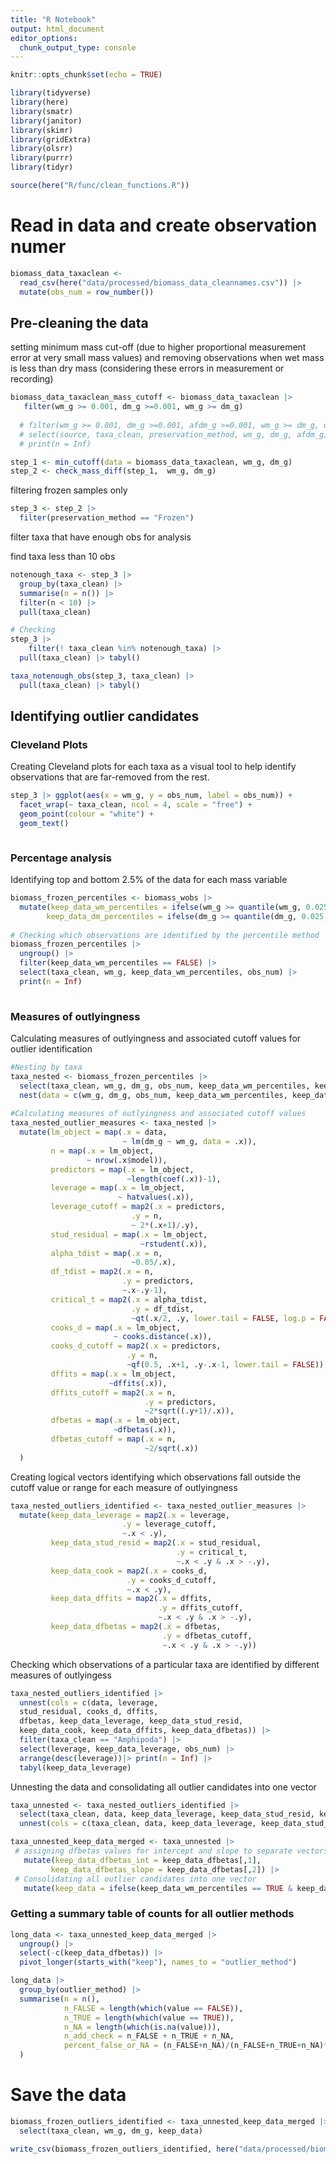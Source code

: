 ```yaml
---
title: "R Notebook"
output: html_document
editor_options: 
  chunk_output_type: console
---
```


```r
knitr::opts_chunk$set(echo = TRUE)

library(tidyverse)
library(here)
library(smatr)
library(janitor)
library(skimr)
library(gridExtra)
library(olsrr)
library(purrr)
library(tidyr)

source(here("R/func/clean_functions.R"))
```

# Read in data and create observation numer

```r
biomass_data_taxaclean <-
  read_csv(here("data/processed/biomass_data_cleannames.csv")) |> 
  mutate(obs_num = row_number())
```

## Pre-cleaning the data

setting minimum mass cut-off (due to higher proportional measurement error at very small mass values) and removing observations when wet mass is less than dry mass (considering these errors in measurement or recording)
```r
biomass_data_taxaclean_mass_cutoff <- biomass_data_taxaclean |>
   filter(wm_g >= 0.001, dm_g >=0.001, wm_g >= dm_g)
 
  # filter(wm_g >= 0.001, dm_g >=0.001, afdm_g >=0.001, wm_g >= dm_g, dm_g >= afdm_g) |>
  # select(source, taxa_clean, preservation_method, wm_g, dm_g, afdm_g) |>
  # print(n = Inf)

```

```r
step_1 <- min_cutoff(data = biomass_data_taxaclean, wm_g, dm_g)  
step_2 <- check_mass_diff(step_1,  wm_g, dm_g)
```

filtering frozen samples only
```r
step_3 <- step_2 |>
  filter(preservation_method == "Frozen")
```

filter taxa that have enough obs for analysis

find taxa less than 10 obs

```r
notenough_taxa <- step_3 |> 
  group_by(taxa_clean) |> 
  summarise(n = n()) |> 
  filter(n < 10) |> 
  pull(taxa_clean)

# Checking
step_3 |> 
    filter(! taxa_clean %in% notenough_taxa) |> 
  pull(taxa_clean) |> tabyl()
```


```r
taxa_notenough_obs(step_3, taxa_clean) |> 
  pull(taxa_clean) |> tabyl()
```

## Identifying outlier candidates

### Cleveland Plots
Creating Cleveland plots for each taxa as a visual tool to help identify observations that are far-removed from the rest.
```r

step_3 |> ggplot(aes(x = wm_g, y = obs_num, label = obs_num)) +
  facet_wrap(~ taxa_clean, ncol = 4, scale = "free") +
  geom_point(colour = "white") +
  geom_text()

```

```r

```


### Percentage analysis 
Identifying top and bottom 2.5% of the data for each mass variable
```r

biomass_frozen_percentiles <- biomass_wobs |>
  mutate(keep_data_wm_percentiles = ifelse(wm_g >= quantile(wm_g, 0.025, na.rm = TRUE) & wm_g <= quantile(wm_g, 0.975, na.rm = TRUE), TRUE, FALSE),
        keep_data_dm_percentiles = ifelse(dm_g >= quantile(dm_g, 0.025, na.rm = TRUE) & dm_g <= quantile(dm_g, 0.975, na.rm = TRUE), TRUE, FALSE))
  
# Checking which observations are identified by the percentile method
biomass_frozen_percentiles |> 
  ungroup() |> 
  filter(keep_data_wm_percentiles == FALSE) |> 
  select(taxa_clean, wm_g, keep_data_wm_percentiles, obs_num) |>
  print(n = Inf)
               
```

### Measures of outlyingness
Calculating measures of outlyingness and associated cutoff values for outlier identification
```r

#Nesting by taxa
taxa_nested <- biomass_frozen_percentiles |> 
  select(taxa_clean, wm_g, dm_g, obs_num, keep_data_wm_percentiles, keep_data_dm_percentiles) |> 
  nest(data = c(wm_g, dm_g, obs_num, keep_data_wm_percentiles, keep_data_dm_percentiles))
  
#Calculating measures of outlyingness and associated cutoff values
taxa_nested_outlier_measures <- taxa_nested |> 
  mutate(lm_object = map(.x = data,
                         ~ lm(dm_g ~ wm_g, data = .x)),
         n = map(.x = lm_object,
                 ~ nrow(.x$model)),
         predictors = map(.x = lm_object,
                          ~length(coef(.x))-1),
         leverage = map(.x = lm_object,
                        ~ hatvalues(.x)),
         leverage_cutoff = map2(.x = predictors,
                           .y = n,
                           ~ 2*(.x+1)/.y),
         stud_residual = map(.x = lm_object,
                             ~rstudent(.x)),
         alpha_tdist = map(.x = n,
                           ~0.05/.x),
         df_tdist = map2(.x = n,
                         .y = predictors,
                         ~.x-.y-1),
         critical_t = map2(.x = alpha_tdist,
                           .y = df_tdist,
                           ~qt(.x/2, .y, lower.tail = FALSE, log.p = FALSE)),
         cooks_d = map(.x = lm_object, 
                       ~ cooks.distance(.x)),
         cooks_d_cutoff = map2(.x = predictors,
                          .y = n,
                          ~qf(0.5, .x+1, .y-.x-1, lower.tail = FALSE)),
         dffits = map(.x = lm_object,
                      ~dffits(.x)),
         dffits_cutoff = map2(.x = n,
                              .y = predictors,
                              ~2*sqrt((.y+1)/.x)),
         dfbetas = map(.x = lm_object,
                       ~dfbetas(.x)),
         dfbetas_cutoff = map(.x = n,
                              ~2/sqrt(.x))
  )

```

Creating logical vectors identifying which observations fall outside the cutoff value or range for each measure of outlyingness
```r

taxa_nested_outliers_identified <- taxa_nested_outlier_measures |>
  mutate(keep_data_leverage = map2(.x = leverage,
                         .y = leverage_cutoff,
                         ~.x < .y),
         keep_data_stud_resid = map2(.x = stud_residual,
                                     .y = critical_t,
                                     ~.x < .y & .x > -.y),
         keep_data_cook = map2(.x = cooks_d,
                          .y = cooks_d_cutoff,
                          ~.x < .y),
         keep_data_dffits = map2(.x = dffits,
                                 .y = dffits_cutoff,
                                 ~.x < .y & .x > -.y),
         keep_data_dfbetas = map2(.x = dfbetas,
                                  .y = dfbetas_cutoff,
                                  ~.x < .y & .x > -.y))

```

Checking which observations of a particular taxa are identified by different measures of outlyingess
```r

taxa_nested_outliers_identified |>
  unnest(cols = c(data, leverage,
  stud_residual, cooks_d, dffits,
  dfbetas, keep_data_leverage, keep_data_stud_resid,
  keep_data_cook, keep_data_dffits, keep_data_dfbetas)) |>
  filter(taxa_clean == "Amphipoda") |>
  select(leverage, keep_data_leverage, obs_num) |>
  arrange(desc(leverage))|> print(n = Inf) |>
  tabyl(keep_data_leverage)

```

Unnesting the data and consolidating all outlier candidates into one vector
```r

taxa_unnested <- taxa_nested_outliers_identified |>
  select(taxa_clean, data, keep_data_leverage, keep_data_stud_resid, keep_data_cook, keep_data_dffits, keep_data_dfbetas) |> 
  unnest(cols = c(taxa_clean, data, keep_data_leverage, keep_data_stud_resid, keep_data_cook, keep_data_dffits, keep_data_dfbetas)) 

taxa_unnested_keep_data_merged <- taxa_unnested |>
 # assigning dfbetas values for intercept and slope to separate vectors
   mutate(keep_data_dfbetas_int = keep_data_dfbetas[,1], 
         keep_data_dfbetas_slope = keep_data_dfbetas[,2]) |>
 # Consolidating all outlier candidates into one vector
   mutate(keep_data = ifelse(keep_data_wm_percentiles == TRUE & keep_data_dm_percentiles == TRUE & keep_data_cook == TRUE & keep_data_leverage == TRUE & keep_data_stud_resid == TRUE & keep_data_dffits == TRUE & keep_data_dfbetas_int == TRUE & keep_data_dfbetas_slope == TRUE, TRUE, FALSE)) 

```

### Getting a summary table of counts for all outlier methods 
```r

long_data <- taxa_unnested_keep_data_merged |> 
  ungroup() |> 
  select(-c(keep_data_dfbetas)) |> 
  pivot_longer(starts_with("keep"), names_to = "outlier_method") 

long_data |> 
  group_by(outlier_method) |> 
  summarise(n = n(),
            n_FALSE = length(which(value == FALSE)),
            n_TRUE = length(which(value == TRUE)),
            n_NA = length(which(is.na(value))),
            n_add_check = n_FALSE + n_TRUE + n_NA,
            percent_false_or_NA = (n_FALSE+n_NA)/(n_FALSE+n_TRUE+n_NA)*100
  )

```

# Save the data
```r
biomass_frozen_outliers_identified <- taxa_unnested_keep_data_merged |>
  select(taxa_clean, wm_g, dm_g, keep_data)

write_csv(biomass_frozen_outliers_identified, here("data/processed/biomass_frozen_outliers_identified.csv"))
```

